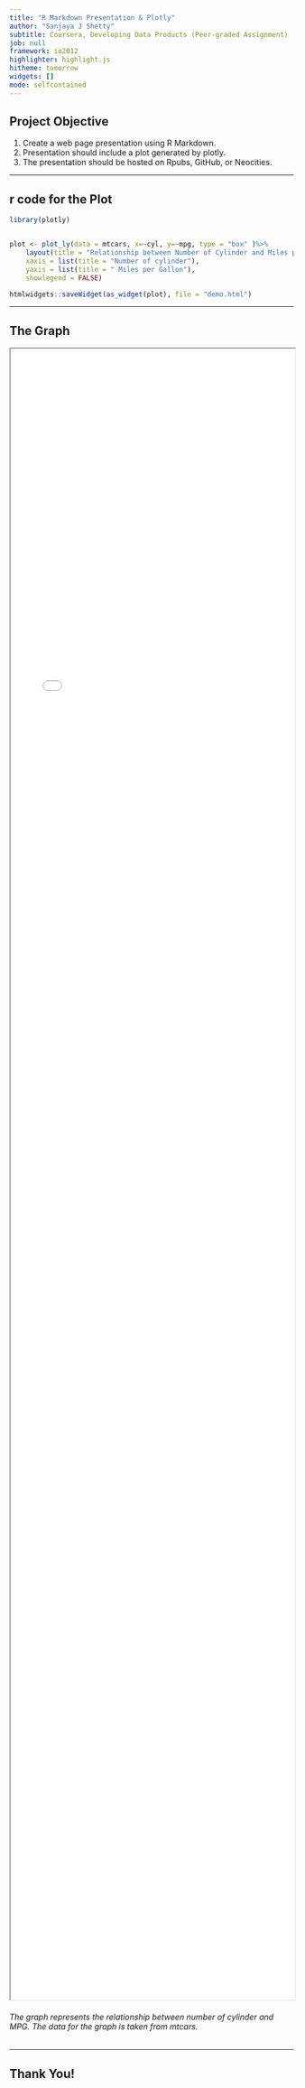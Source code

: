 ---
title: "R Markdown Presentation & Plotly"
author: "Sanjaya J Shetty"
subtitle: Coursera, Developing Data Products (Peer-graded Assignment)
job: null
framework: io2012
highlighter: highlight.js
hitheme: tomorrow
widgets: []
mode: selfcontained
---

## Project Objective

1. Create a web page presentation using R Markdown.
2. Presentation should include a plot generated by plotly.
3. The presentation should be hosted on Rpubs, GitHub, or Neocities.

---  

## r code for the Plot

```{r, message=FALSE, warning=FALSE}
library(plotly)


plot <- plot_ly(data = mtcars, x=~cyl, y=~mpg, type = "box" )%>%        
    layout(title = "Relationship between Number of Cylinder and Miles per Gallon", 
    xaxis = list(title = "Number of cylinder"), 
    yaxis = list(title = " Miles per Gallon"),
    showlegend = FALSE)

htmlwidgets::saveWidget(as_widget(plot), file = "demo.html")
```

--- 

## The Graph

<iframe src="demo.html" width=100% height=75% allowtransparency="true"> </iframe>


###### The graph represents the relationship between number of cylinder and MPG. The data for the graph is taken from mtcars.

---
## Thank You!





